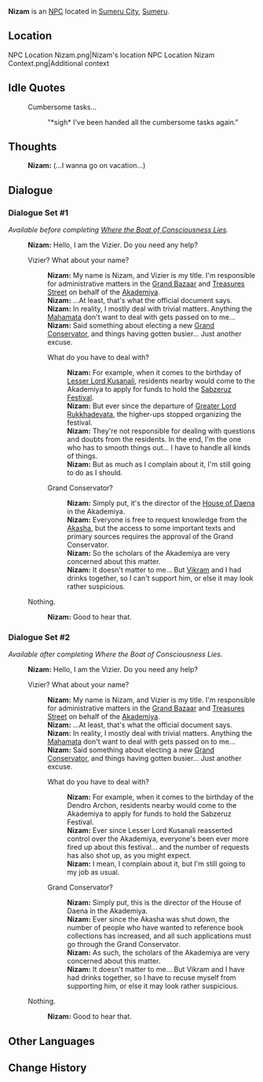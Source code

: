 {{Meta
|missing_NPC_profile  = yes
}}
{{Character Infobox
|type             = NPC
|image            = NPC Nizam.png
|region           = Sumeru
|affiliation      = Sumeru Akademiya
|title            = Vizier
|ancestry         = <!-- Clan/family -->
|father           = 
|mother           = 
|spouse           = 
|sibling          = 
|child            = 
|relative         = 
|voiceEN          = 
|voiceCN          = 
|voiceJP          = 
|dialoguereward   = 
}}
'''Nizam''' is an [[NPC]] located in [[Sumeru City]], [[Sumeru]].

==Location==
<gallery>
NPC Location Nizam.png|Nizam's location
NPC Location Nizam Context.png|Additional context
</gallery>
<!--
==Profile==
''(To be added.)''

===Personality===
''(To be added.)''

===Appearance===
''(To be added.)''

==Quests and Events==
{{Quests and Events}}
-->
==Idle Quotes==
{{Dialogue start}}
: {{DIcon|Idle}} Cumbersome tasks...
:: {{A|VO Nizam 01.ogg}} "*sigh* I've been handed all the cumbersome tasks again."
{{Dialogue end}}

==Thoughts==
{{All Schemes to Know Explanation|name=Nizam}}
:{{A|VO Nizam All Schemes to Know 01.ogg}} '''Nizam:''' (...I wanna go on vacation...)

==Dialogue==
===Dialogue Set #1===
''Available before completing [[Where the Boat of Consciousness Lies]].''
{{Dialogue start}}
:'''Nizam:''' Hello, I am the Vizier. Do you need any help?
:{{DIcon}} Vizier? What about your name?
::'''Nizam:''' My name is Nizam, and Vizier is my title. I'm responsible for administrative matters in the [[Grand Bazaar]] and [[Treasures Street]] on behalf of the [[Sumeru Akademiya|Akademiya]].
::'''Nizam:''' ...At least, that's what the official document says.
::'''Nizam:''' In reality, I mostly deal with trivial matters. Anything the [[Mahamata]] don't want to deal with gets passed on to me...
::'''Nizam:''' Said something about electing a new [[Grand Conservator]], and things having gotten busier... Just another excuse.
::{{DIcon}} What do you have to deal with?
:::'''Nizam:''' For example, when it comes to the birthday of [[Lesser Lord Kusanali]], residents nearby would come to the Akademiya to apply for funds to hold the [[Sabzeruz Festival]].
:::'''Nizam:''' But ever since the departure of [[Greater Lord Rukkhadevata]], the higher-ups stopped organizing the festival.
:::'''Nizam:''' They're not responsible for dealing with questions and doubts from the residents. In the end, I'm the one who has to smooth things out... I have to handle all kinds of things.
:::'''Nizam:''' But as much as I complain about it, I'm still going to do as I should.
::{{DIcon}} Grand Conservator?
:::'''Nizam:''' Simply put, it's the director of the [[House of Daena]] in the Akademiya.
:::'''Nizam:''' Everyone is free to request knowledge from the [[Akasha System|Akasha]], but the access to some important texts and primary sources requires the approval of the Grand Conservator.
:::'''Nizam:''' So the scholars of the Akademiya are very concerned about this matter.
:::'''Nizam:''' It doesn't matter to me... But [[Vikram]] and I had drinks together, so I can't support him, or else it may look rather suspicious.
:{{DIcon}} Nothing.
::'''Nizam:''' Good to hear that.
{{Dialogue end}}

===Dialogue Set #2===
''Available after completing Where the Boat of Consciousness Lies.''
{{Dialogue start}}
:'''Nizam:''' Hello, I am the Vizier. Do you need any help?
:{{DIcon}} Vizier? What about your name?
::'''Nizam:''' My name is Nizam, and Vizier is my title. I'm responsible for administrative matters in the [[Grand Bazaar]] and [[Treasures Street]] on behalf of the [[Sumeru Akademiya|Akademiya]].
::'''Nizam:''' ...At least, that's what the official document says.
::'''Nizam:''' In reality, I mostly deal with trivial matters. Anything the [[Mahamata]] don't want to deal with gets passed on to me...
::'''Nizam:''' Said something about electing a new [[Grand Conservator]], and things having gotten busier... Just another excuse.
::{{DIcon}} What do you have to deal with?
:::'''Nizam:''' For example, when it comes to the birthday of the Dendro Archon, residents nearby would come to the Akademiya to apply for funds to hold the Sabzeruz Festival.
:::'''Nizam:''' Ever since Lesser Lord Kusanali reasserted control over the Akademiya, everyone's been ever more fired up about this festival... and the number of requests has also shot up, as you might expect.
:::'''Nizam:''' I mean, I complain about it, but I'm still going to my job as usual.
::{{DIcon}} Grand Conservator?
:::'''Nizam:''' Simply put, this is the director of the House of Daena in the Akademiya.
:::'''Nizam:''' Ever since the Akasha was shut down, the number of people who have wanted to reference book collections has increased, and all such applications must go through the Grand Conservator.
:::'''Nizam:''' As such, the scholars of the Akademiya are very concerned about this matter.
:::'''Nizam:''' It doesn't matter to me... But Vikram and I have had drinks together, so I have to recuse myself from supporting him, or else it may look rather suspicious.
:{{DIcon}} Nothing.
::'''Nizam:''' Good to hear that.
{{Dialogue end}}
<!--
==Event Dialogue==
===Event Name===
{{Dialogue start}}
:'''{{subst:PAGENAME}}:'''
{{Dialogue end}}

==Trivia==
* 
-->

==Other Languages==
{{Other Languages
|default_hidden = 1
|en      = Nizam
|zhs     = 尼扎姆
|zhs_rm  = Nízhāmǔ
|zht     = 尼扎姆
|zht_rm  = Nízhāmǔ
|ja      = ニザーム
|ja_rm   = Nizaamu
|ko      = 니잠
|ko_rm   = Nijam
|es      = Nizam
|fr      = Nizam
|ru      = Низам
|th      = Nizam
|vi      = Nizam
|de      = Nizam
|id      = Nizam
|pt      = Nizam
|tr      = Nizam
|it      = Nizam
}}

==Change History==
{{Change History|3.0}}